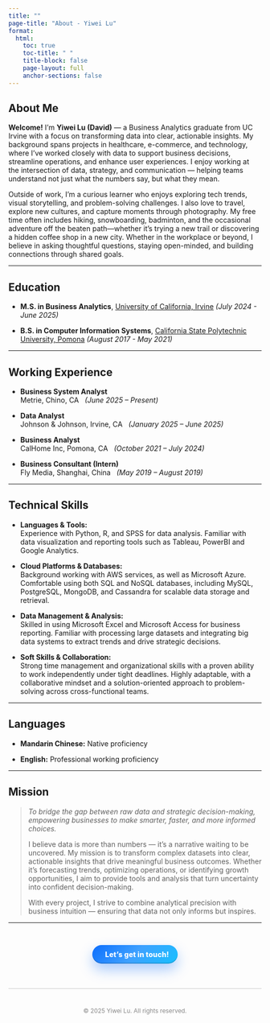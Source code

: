 ```yaml
---
title: ""   
page-title: "About - Yiwei Lu"          
format:
  html:
    toc: true
    toc-title: " "    
    title-block: false
    page-layout: full
    anchor-sections: false 
---
```


## About Me

**Welcome!** I’m **Yiwei Lu (David)** — a Business Analytics graduate from UC Irvine with a focus on transforming data into clear, actionable insights. My background spans projects in healthcare, e-commerce, and technology, where I’ve worked closely with data to support business decisions, streamline operations, and enhance user experiences. I enjoy working at the intersection of data, strategy, and communication — helping teams understand not just what the numbers say, but what they mean.

Outside of work, I’m a curious learner who enjoys exploring tech trends, visual storytelling, and problem-solving challenges. I also love to travel, explore new cultures, and capture moments through photography. My free time often includes hiking, snowboarding, badminton, and the occasional adventure off the beaten path—whether it’s trying a new trail or discovering a hidden coffee shop in a new city. Whether in the workplace or beyond, I believe in asking thoughtful questions, staying open-minded, and building connections through shared goals.

---

## Education

- **M.S. in Business Analytics**, [University of California, Irvine](https://merage.uci.edu/index.html) *(July 2024 - June 2025)*  

- **B.S. in Computer Information Systems**, [California State Polytechnic University, Pomona](https://www.cpp.edu/) *(August 2017 - May 2021)*

---

## Working Experience

- **Business System Analyst**  
  Metrie, Chino, CA&nbsp;&nbsp;&nbsp;*(June 2025 – Present)* 

- **Data Analyst**  
  Johnson & Johnson, Irvine, CA&nbsp;&nbsp;&nbsp;*(January 2025 – June 2025)*  

- **Business Analyst**  
  CalHome Inc, Pomona, CA&nbsp;&nbsp;&nbsp;*(October 2021 – July 2024)*  

- **Business Consultant (Intern)**  
  Fly Media, Shanghai, China&nbsp;&nbsp;&nbsp;*(May 2019 – August 2019)*

---

## Technical Skills

- **Languages & Tools:**  
  Experience with Python, R, and SPSS for data analysis. Familiar with data visualization and reporting tools such as Tableau, PowerBI and Google Analytics.

- **Cloud Platforms & Databases:**  
  Background working with AWS services, as well as Microsoft Azure. Comfortable using both SQL and NoSQL databases, including MySQL, PostgreSQL, MongoDB, and Cassandra for scalable data storage and retrieval.

- **Data Management & Analysis:**  
  Skilled in using Microsoft Excel and Microsoft Access for business reporting. Familiar with processing large datasets and integrating big data systems to extract trends and drive strategic decisions.

- **Soft Skills & Collaboration:**  
  Strong time management and organizational skills with a proven ability to work independently under tight deadlines. Highly adaptable, with a collaborative mindset and a solution-oriented approach to problem-solving across cross-functional teams.

---

## Languages

- **Mandarin Chinese:** Native proficiency  

- **English:** Professional working proficiency

---

## Mission

> *To bridge the gap between raw data and strategic decision-making, empowering businesses to make smarter, faster, and more informed choices.*  
>  
> I believe data is more than numbers — it’s a narrative waiting to be uncovered. My mission is to transform complex datasets into clear, actionable insights that drive meaningful business outcomes. Whether it’s forecasting trends, optimizing operations, or identifying growth opportunities, I aim to provide tools and analysis that turn uncertainty into confident decision-making.  
>  
> With every project, I strive to combine analytical precision with business intuition — ensuring that data not only informs but inspires.

---

<div class="connect-container" style="display:flex; flex-wrap:wrap; gap:1em; align-items:center;">

<!-- ① 按钮特效：CSS（不动其它样式） -->
<style>
  .cta-contact{
    display:inline-flex; align-items:center; gap:.6em;
    padding:.7em 1.25em; border-radius:999px;
    background:linear-gradient(135deg,#0d6efd 0%,#3ea1ff 50%,#17c0ff 100%);
    color:#fff; font-weight:800; letter-spacing:.2px; text-decoration:none;
    box-shadow:0 12px 26px rgba(13,110,253,.35), inset 0 -2px 0 rgba(0,0,0,.15);
    position:relative; overflow:hidden;
    transition:transform .16s ease, box-shadow .16s ease, filter .16s ease;
  }
  .cta-contact:hover{
    transform:translateY(-3px);
    box-shadow:0 18px 36px rgba(13,110,253,.45), 0 0 0 4px rgba(13,110,253,.12);
  }
  .cta-contact:active{ transform:translateY(0) scale(.98); }
  .cta-contact:focus-visible{
    outline:none;
    box-shadow:0 0 0 4px rgba(13,110,253,.35), 0 12px 26px rgba(13,110,253,.35);
  }
  .cta-contact i{ font-size:1.05rem; line-height:1; transition:transform .16s ease; }
  .cta-contact:hover i{ transform:translateX(2px); }

  /* 光带掠过 */
  .cta-contact .sheen{
    position:absolute; inset:0 auto 0 -150%;
    width:50%; transform:skewX(-20deg);
    background:linear-gradient(90deg,transparent 0,rgba(255,255,255,.25) 50%,transparent 100%);
    pointer-events:none;
  }
  .cta-contact:hover .sheen{ animation:sheen .9s ease; }
  @keyframes sheen{ to{ left:150%; } }

  /* 点击涟漪 */
  .cta-contact .ripple{
    position:absolute; border-radius:999px; pointer-events:none;
    transform:translate(-50%,-50%); width:0; height:0; opacity:.5;
    background:rgba(255,255,255,.35); animation:ripple .45s ease-out forwards;
  }
  @keyframes ripple{ to{ width:240px; height:240px; opacity:0; } }

  /* 容器仅用于居中，不遮挡版权文字 */
  .cta-wrap{ display:flex; justify-content:center; margin:1.2em 0 1em; width:100%; }
</style>

<!-- ② 居中弹窗 + 防止原页跳走：JS -->
<script>
  function openContactWin(e, a){
    e.preventDefault(); // 先拦截默认跳转（解决“弹窗+原页跳走”）

    // 小屏直接当前页打开
    if (window.matchMedia && window.matchMedia('(max-width:640px)').matches){
      window.location.href = a.href;
      return false;
    }

    // 用 outerWidth/outerHeight + screenX/screenY 居中，兼容多显示器与缩放
    const w = 780, h = 760;
    const sx = (window.screenX ?? window.screenLeft ?? 0);
    const sy = (window.screenY ?? window.screenTop ?? 0);
    const ow = (window.outerWidth  ?? window.innerWidth);
    const oh = (window.outerHeight ?? window.innerHeight);
    const left = Math.max(0, Math.round(sx + (ow - w)/2));
    const top  = Math.max(0, Math.round(sy + (oh - h)/2));
    const opts = `popup=1,width=${w},height=${h},left=${left},top=${top},resizable=yes,scrollbars=yes`;

    const win = window.open(a.href, 'contactWin', opts);
    if (win){
      try { win.focus(); } catch {}

      // 点击位置涟漪效果
      const rect = a.getBoundingClientRect();
      const r = document.createElement('span');
      r.className = 'ripple';
      r.style.left = (e.clientX - rect.left) + 'px';
      r.style.top  = (e.clientY - rect.top ) + 'px';
      a.appendChild(r);
      setTimeout(()=>r.remove(), 500);
    } else {
      // 被拦截则回退为同页跳转
      window.location.href = a.href;
    }
    return false;
  }
</script>

<!-- ③ 居中按钮（只改这里） -->
<div class="cta-wrap">
  <a href="/contact.html"
     class="cta-contact"
     aria-label="Open contact form"
     onclick="return openContactWin(event, this);">
    <i class="bi bi-chat-dots"></i>
    <span>Let’s get in touch!</span>
    <span class="sheen" aria-hidden="true"></span>
  </a>
</div>

</div>

<div aria-hidden="true" style="border-top: 1px solid #ccc; margin: 1.5em 0;"></div>

<p style="text-align: center; color: #888; font-size: 0.85em; margin-top: 3em;">
  © 2025 Yiwei Lu. All rights reserved.
</p>
